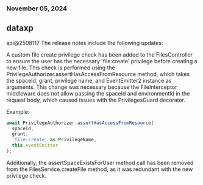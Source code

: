 ### November 05, 2024
## dataxp

api@2508117
The release notes include the following updates:

A custom file create privilege check has been added to the FilesController to ensure the user has the necessary 'file:create' privilege before creating a new file. This check is performed using the PrivilegeAuthorizer.assertHasAccessFromResource method, which takes the spaceId, grant, privilege name, and EventEmitter2 instance as arguments. This change was necessary because the FileInterceptor middleware does not allow passing the spaceId and environmentId in the request body, which caused issues with the PrivilegesGuard decorator.

Example:
```typescript
await PrivilegeAuthorizer.assertHasAccessFromResource(
  spaceId,
  grant,
  'file:create' as PrivilegeName,
  this.eventEmitter
);
```

Additionally, the assertSpaceExistsForUser method call has been removed from the FilesService.createFile method, as it was redundant with the new privilege check.